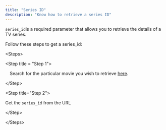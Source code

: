 ```yaml
---
title: "Series ID"
description: "Know how to retrieve a series ID"
---
```


`series_id`is a required parameter that allows you to retrieve the details of a TV series.

Follow these steps to get a series\_id:

\<Steps>

\<Step title = "Step 1">

`  `Search for the particular movie you wish to retrieve [here](https://www.themoviedb.org/movie).

&#x20;\</Step>

&#x20;\<Step title="Step 2">

Get the `series_id` from the URL

&#x20;\</Step>

\</Steps>